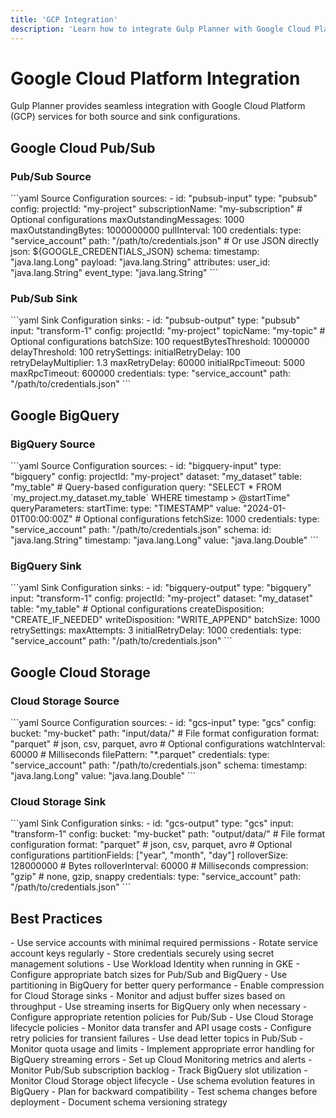 ```yaml
---
title: 'GCP Integration'
description: 'Learn how to integrate Gulp Planner with Google Cloud Platform services'
---
```


# Google Cloud Platform Integration

Gulp Planner provides seamless integration with Google Cloud Platform (GCP) services for both source and sink configurations.

## Google Cloud Pub/Sub

### Pub/Sub Source

<CodeGroup>
```yaml Source Configuration
sources:
  - id: "pubsub-input"
    type: "pubsub"
    config:
      projectId: "my-project"
      subscriptionName: "my-subscription"
      # Optional configurations
      maxOutstandingMessages: 1000
      maxOutstandingBytes: 1000000000
      pullInterval: 100
      credentials:
        type: "service_account"
        path: "/path/to/credentials.json"
        # Or use JSON directly
        json: ${GOOGLE_CREDENTIALS_JSON}
    schema:
      timestamp: "java.lang.Long"
      payload: "java.lang.String"
      attributes:
        user_id: "java.lang.String"
        event_type: "java.lang.String"
```
</CodeGroup>

### Pub/Sub Sink

<CodeGroup>
```yaml Sink Configuration
sinks:
  - id: "pubsub-output"
    type: "pubsub"
    input: "transform-1"
    config:
      projectId: "my-project"
      topicName: "my-topic"
      # Optional configurations
      batchSize: 100
      requestBytesThreshold: 1000000
      delayThreshold: 100
      retrySettings:
        initialRetryDelay: 100
        retryDelayMultiplier: 1.3
        maxRetryDelay: 60000
        initialRpcTimeout: 5000
        maxRpcTimeout: 600000
      credentials:
        type: "service_account"
        path: "/path/to/credentials.json"
```
</CodeGroup>

## Google BigQuery

### BigQuery Source

<CodeGroup>
```yaml Source Configuration
sources:
  - id: "bigquery-input"
    type: "bigquery"
    config:
      projectId: "my-project"
      dataset: "my_dataset"
      table: "my_table"
      # Query-based configuration
      query: "SELECT * FROM `my_project.my_dataset.my_table` WHERE timestamp > @startTime"
      queryParameters:
        startTime:
          type: "TIMESTAMP"
          value: "2024-01-01T00:00:00Z"
      # Optional configurations
      fetchSize: 1000
      credentials:
        type: "service_account"
        path: "/path/to/credentials.json"
    schema:
      id: "java.lang.String"
      timestamp: "java.lang.Long"
      value: "java.lang.Double"
```
</CodeGroup>

### BigQuery Sink

<CodeGroup>
```yaml Sink Configuration
sinks:
  - id: "bigquery-output"
    type: "bigquery"
    input: "transform-1"
    config:
      projectId: "my-project"
      dataset: "my_dataset"
      table: "my_table"
      # Optional configurations
      createDisposition: "CREATE_IF_NEEDED"
      writeDisposition: "WRITE_APPEND"
      batchSize: 1000
      retrySettings:
        maxAttempts: 3
        initialRetryDelay: 1000
      credentials:
        type: "service_account"
        path: "/path/to/credentials.json"
```
</CodeGroup>

## Google Cloud Storage

### Cloud Storage Source

<CodeGroup>
```yaml Source Configuration
sources:
  - id: "gcs-input"
    type: "gcs"
    config:
      bucket: "my-bucket"
      path: "input/data/"
      # File format configuration
      format: "parquet"  # json, csv, parquet, avro
      # Optional configurations
      watchInterval: 60000  # Milliseconds
      filePattern: "*.parquet"
      credentials:
        type: "service_account"
        path: "/path/to/credentials.json"
    schema:
      timestamp: "java.lang.Long"
      value: "java.lang.Double"
```
</CodeGroup>

### Cloud Storage Sink

<CodeGroup>
```yaml Sink Configuration
sinks:
  - id: "gcs-output"
    type: "gcs"
    input: "transform-1"
    config:
      bucket: "my-bucket"
      path: "output/data/"
      # File format configuration
      format: "parquet"  # json, csv, parquet, avro
      # Optional configurations
      partitionFields: ["year", "month", "day"]
      rolloverSize: 128000000  # Bytes
      rolloverInterval: 60000  # Milliseconds
      compression: "gzip"  # none, gzip, snappy
      credentials:
        type: "service_account"
        path: "/path/to/credentials.json"
```
</CodeGroup>

## Best Practices

<AccordionGroup>
  <Accordion title="Authentication">
    - Use service accounts with minimal required permissions
    - Rotate service account keys regularly
    - Store credentials securely using secret management solutions
    - Use Workload Identity when running in GKE
  </Accordion>

  <Accordion title="Performance Optimization">
    - Configure appropriate batch sizes for Pub/Sub and BigQuery
    - Use partitioning in BigQuery for better query performance
    - Enable compression for Cloud Storage sinks
    - Monitor and adjust buffer sizes based on throughput
  </Accordion>

  <Accordion title="Cost Optimization">
    - Use streaming inserts for BigQuery only when necessary
    - Configure appropriate retention policies for Pub/Sub
    - Use Cloud Storage lifecycle policies
    - Monitor data transfer and API usage costs
  </Accordion>

  <Accordion title="Error Handling">
    - Configure retry policies for transient failures
    - Use dead letter topics in Pub/Sub
    - Monitor quota usage and limits
    - Implement appropriate error handling for BigQuery streaming errors
  </Accordion>

  <Accordion title="Monitoring">
    - Set up Cloud Monitoring metrics and alerts
    - Monitor Pub/Sub subscription backlog
    - Track BigQuery slot utilization
    - Monitor Cloud Storage object lifecycle
  </Accordion>

  <Accordion title="Schema Evolution">
    - Use schema evolution features in BigQuery
    - Plan for backward compatibility
    - Test schema changes before deployment
    - Document schema versioning strategy
  </Accordion>
</AccordionGroup> 